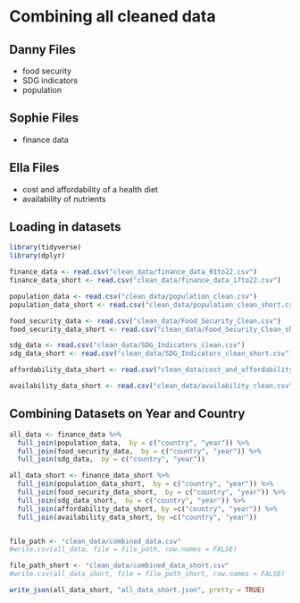 # Combining all cleaned data

## Danny Files
- food security
- SDG indicators
- population

## Sophie Files
- finance data

## Ella Files
- cost and affordability of a health diet
- availability of nutrients


## Loading in datasets

```r
library(tidyverse)
library(dplyr)

finance_data <- read.csv("clean_data/finance_data_01to22.csv")
finance_data_short <- read.csv("clean_data/finance_data_17to22.csv")

population_data <- read.csv("clean_data/population_clean.csv")
population_data_short <- read.csv("clean_data/population_clean_short.csv")

food_security_data <- read.csv("clean_data/Food_Security_Clean.csv")
food_security_data_short <- read.csv("clean_data/Food_Security_Clean_short.csv")

sdg_data <- read.csv("clean_data/SDG_Indicators_clean.csv")
sdg_data_short <- read.csv("clean_data/SDG_Indicators_clean_short.csv")

affordability_data_short <- read.csv("clean_data/cost_and_affordability_clean.csv")

availability_data_short <- read.csv("clean_data/availability_clean.csv")


```


## Combining Datasets on Year and Country
```r
all_data <- finance_data %>%
  full_join(population_data,  by = c("country", "year")) %>%
  full_join(food_security_data,  by = c("country", "year")) %>%
  full_join(sdg_data,  by = c("country", "year"))

all_data_short <- finance_data_short %>%
  full_join(population_data_short,  by = c("country", "year")) %>%
  full_join(food_security_data_short,  by = c("country", "year")) %>%
  full_join(sdg_data_short,  by = c("country", "year")) %>%
  full_join(affordability_data_short, by =c("country", "year")) %>%
  full_join(availability_data_short, by =c("country", "year"))


file_path <- "clean_data/combined_data.csv"
#write.csv(all_data, file = file_path, row.names = FALSE)

file_path_short <- "clean_data/combined_data_short.csv"
#write.csv(all_data_short, file = file_path_short, row.names = FALSE)

write_json(all_data_short, "all_data_short.json", pretty = TRUE)

```

